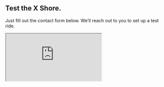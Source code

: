 ::: {.column-screen}

::: {.wide-banner}

::: {.wide-banner-text}

## Test the X Shore. 

Just fill out the contact form below. We'll reach out to you to set up a test ride.

:::

:::

:::

::: {.content-block}

<iframe src="https://docs.google.com/forms/d/e/1FAIpQLScky1tcA0CV9wPQ6Ox1YUzwFBYgwo0SZm4omdH6W5p-qtx5rA/viewform?embedded=true" class="contact-form">Loading…</iframe>

:::
